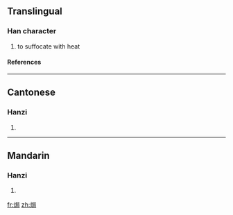 ==Translingual==
===Han character===
{{Han char|rn=86|rad=火|as=07|sn=11|four=9782<sub>7</sub>|canj=火尸尸口 (FSSR)}}
# to suffocate with heat
====References====
{{Han ref|kx=0673.111|hdz=32206.060|uh=7117|ud=28951|bh=D64B|bd=54859}}

----
==Cantonese==
===Hanzi===
{{yue-hanzi|jyut=|y=guk6}}
# {{defn|Cantonese}}

----
==Mandarin==
===Hanzi===
{{cmn-hanzi|pin=[[jú]] ([[ju2]])|wg=chü<sup>2</sup>}}
# {{defn|Mandarin}}

[[fr:焗]]
[[zh:焗]]